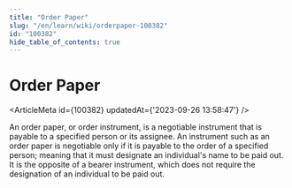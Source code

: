 ```yaml
---
title: "Order Paper"
slug: "/en/learn/wiki/orderpaper-100382"
id: "100382"
hide_table_of_contents: true
---
```



# Order Paper

<ArticleMeta id={100382} updatedAt={'2023-09-26 13:58:47'} />
<div className='border-solid border-b border-t-0 my-4 border-[var(--ifm-color-gray-300)]' />

An order paper, or order instrument, is a negotiable instrument that is payable to a specified person or its assignee. An instrument such as an order paper is negotiable only if it is payable to the order of a specified person; meaning that it must designate an individual's name to be paid out. It is the opposite of a bearer instrument, which does not require the designation of an individual to be paid out.
